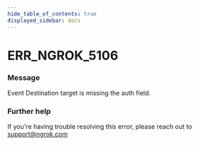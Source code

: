 ```yaml
---
hide_table_of_contents: true
displayed_sidebar: docs
---
```



# ERR_NGROK_5106

### Message
Event Destination target is missing the auth field.

<ErrorDetails error='err_ngrok_5106' />


### Further help
If you're having trouble resolving this error, please reach out to [support@ngrok.com](mailto:support@ngrok.com?subject=Help%20with%20ERR_NGROK_5106)

